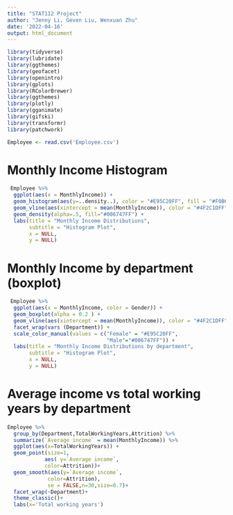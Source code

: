 ```yaml
---
title: "STAT112 Project"
author: "Jenny Li, Geven Liu, Wenxuan Zhu"
date: '2022-04-16'
output: html_document
---
```

```r
library(tidyverse)
library(lubridate)
library(ggthemes) 
library(geofacet)
library(openintro)
library(gplots)
library(RColorBrewer)
library(ggthemes)     
library(plotly) 
library(gganimate)
library(gifski) 
library(transformr) 
library(patchwork) 

Employee <- read.csv('Employee.csv')

```


# Monthly Income Histogram

```r
 Employee %>% 
  ggplot(aes(x = MonthlyIncome)) +
  geom_histogram(aes(y=..density..), color = "#E95C20FF", fill = "#F0B67F", bins = 40) +
  geom_vline(aes(xintercept = mean(MonthlyIncome)), color = "#4F2C1DFF", size = 1.5) +
  geom_density(alpha=.5, fill="#006747FF") + 
  labs(title = "Monthly Income Distributions", 
       subtitle = "Histogram Plot",
       x = NULL,
       y = NULL)
```

# Monthly Income by department (boxplot)

```r
 Employee %>% 
  ggplot(aes(x = MonthlyIncome, color = Gender)) +
  geom_boxplot(alpha = 0.2 ) +
  geom_vline(aes(xintercept = mean(MonthlyIncome)), color = "#4F2C1DFF", size = 1) +
  facet_wrap(vars (Department)) + 
  scale_color_manual(values = c("Female" = "#E95C20FF",
                                "Male"="#006747FF")) + 
  labs(title = "Monthly Income Distributions by department", 
       subtitle = "Histogram Plot",
       x = NULL,
       y = NULL)
```


# Average income vs total working years by department

```r
Employee %>%
  group_by(Department,TotalWorkingYears,Attrition) %>%
  summarize(`Average income` = mean(MonthlyIncome)) %>%
  ggplot(aes(x=TotalWorkingYears)) +
  geom_point(size=1,
            aes( y=`Average income`,
            color=Attrition))+
  geom_smooth(aes(y=`Average income`,
             color=Attrition),
             se = FALSE,n=30,size=0.7)+
  facet_wrap(~Department)+
  theme_classic()+
  labs(x='Total working years')
```

